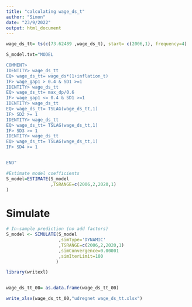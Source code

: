 ```yaml
---
title: "calculating wage_ds_t"
author: "Simon"
date: "23/9/2022"
output: html_document
---
```



```r
wage_ds_tt= ts(c(73.62489 ,wage_ds_t), start= c(2006,1), frequency=4)
```



```r
S_model.txt="MODEL

COMMENT> 
IDENTITY> wage_ds_tt
EQ> wage_ds_tt= wage_ds*(1+inflation_t) 
IF> wage_gap1 > 0.4 & SD1 >=1 
IDENTITY> wage_ds_tt
EQ> wage_ds_tt= max_dp/0.6
IF> wage_gap1 <= 0.4 & SD1 >=1
IDENTITY> wage_ds_tt
EQ> wage_ds_tt= TSLAG(wage_ds_tt,1)
IF> SD2 >= 1
IDENTITY> wage_ds_tt
EQ> wage_ds_tt= TSLAG(wage_ds_tt,1)
IF> SD3 >= 1
IDENTITY> wage_ds_tt
EQ> wage_ds_tt= TSLAG(wage_ds_tt,1)
IF> SD4 >= 1


END"
```


```r

#Estimate model coefficients
S_model=ESTIMATE(S_model
                 ,TSRANGE=c(2006,2,2020,1)
)
```

# Simulate

```r
# In-sample prediction (no add factors)
S_model <- SIMULATE(S_model
                    ,simType='DYNAMIC'
                    ,TSRANGE=c(2006,2,2020,1)
                    ,simConvergence=0.00001
                    ,simIterLimit=100
                   )
```


```r
library(writexl)


wage_ds_tt_00= as.data.frame(wage_ds_tt_00)

write_xlsx(wage_ds_tt_00,"udregnet wage_ds_tt.xlsx")
```





